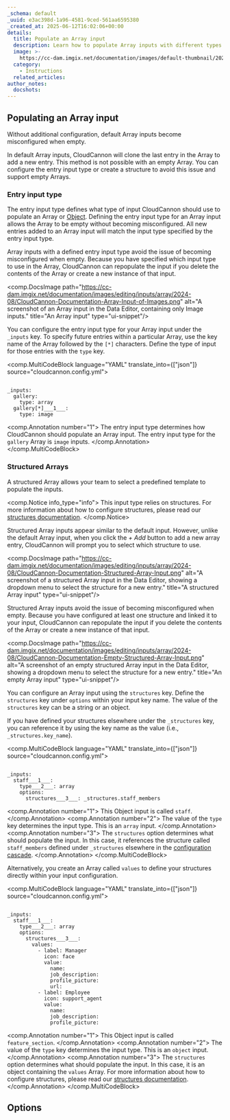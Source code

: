 ```yaml
---
_schema: default
_uuid: e3ac398d-1a96-4581-9ced-561aa6595380
_created_at: 2025-06-12T16:02:06+00:00
details:
  title: Populate an Array input
  description: Learn how to populate Array inputs with different types of content.
  image: >-
    https://cc-dam.imgix.net/documentation/images/default-thumbnail/2023-Q4/CloudCannon-Documentation-Thumbnail.png
  category:
    - Instructions
  related_articles:
author_notes:
  docshots:
---
```

## Populating an Array input

Without additional configuration, default Array inputs become misconfigured when empty.

In default Array inputs, CloudCannon will clone the last entry in the Array to add a new entry. This method is not possible with an empty Array. You can configure the entry input type or create a structure to avoid this issue and support empty Arrays.

### Entry input type

The entry input type defines what type of input CloudCannon should use to populate an Array or [Object](/documentation/articles/object-inputs/). Defining the entry input type for an Array input allows the Array to be empty without becoming misconfigured. All new entries added to an Array input will match the input type specified by the entry input type.

Array inputs with a defined entry input type avoid the issue of becoming misconfigured when empty. Because you have specified which input type to use in the Array, CloudCannon can repopulate the input if you delete the contents of the Array or create a new instance of that input.

<comp.DocsImage path="https://cc-dam.imgix.net/documentation/images/editing/inputs/array/2024-08/CloudCannon-Documentation-Array-Input-of-Images.png" alt="A screenshot of an Array input in the Data Editor, containing only Image inputs." title="An Array input" type="ui-snippet"/>

You can configure the entry input type for your Array input under the `_inputs` key. To specify future entries within a particular Array, use the key name of the Array followed by the `[*]` characters. Define the type of input for those entries with the `type` key.

<comp.MultiCodeBlock language="YAML" translate_into={["json"]} source="cloudcannon.config.yml">
```

_inputs:
  gallery:
    type: array
  gallery[*]___1___:
    type: image

```
<comp.Annotation number="1">
  The entry input type determines how CloudCannon should populate an Array input. The entry input type for the `gallery` Array is `image` inputs.
</comp.Annotation>
</comp.MultiCodeBlock>

### Structured Arrays

A structured Array allows your team to select a predefined template to populate the inputs.

<comp.Notice info_type="info">
  This input type relies on structures. For more information about how to configure structures, please read our [structures documentation](/documentation/articles/what-is-a-structure/).
</comp.Notice>

Structured Array inputs appear similar to the default input. However, unlike the default Array input, when you click the *\+ Add* button to add a new array entry, CloudCannon will prompt you to select which structure to use.

<comp.DocsImage path="https://cc-dam.imgix.net/documentation/images/editing/inputs/array/2024-08/CloudCannon-Documentation-Structured-Array-Input.png" alt="A screenshot of a structured Array input in the Data Editor, showing a dropdown menu to select the structure for a new entry." title="A structured Array input" type="ui-snippet"/>

Structured Array inputs avoid the issue of becoming misconfigured when empty. Because you have configured at least one structure and linked it to your input, CloudCannon can repopulate the input if you delete the contents of the Array or create a new instance of that input.

<comp.DocsImage path="https://cc-dam.imgix.net/documentation/images/editing/inputs/array/2024-08/CloudCannon-Documentation-Empty-Structured-Array-Input.png" alt="A screenshot of an empty structured Array input in the Data Editor, showing a dropdown menu to select the structure for a new entry." title="An empty Array input" type="ui-snippet"/>

You can configure an Array input using the `structures` key. Define the `structures` key under `options` within your input key name. The value of the `structures` key can be a string or an object.

If you have defined your structures elsewhere under the `_structures` key, you can reference it by using the key name as the value (i.e., `_structures.key_name`).

<comp.MultiCodeBlock language="YAML" translate_into={["json"]} source="cloudcannon.config.yml">
```

_inputs:
  staff___1___:
    type___2___: array
    options:
      structures___3___: _structures.staff_members

```
<comp.Annotation number="1">
  This Object input is called `staff`.
</comp.Annotation>
<comp.Annotation number="2">
  The value of the `type` key determines the input type. This is an `array` input.
</comp.Annotation>
<comp.Annotation number="3">
  The `structures` option determines what should populate the input. In this case, it references the structure called `staff_members` defined under `_structures` elsewhere in the [configuration cascade](/documentation/articles/using-the-configuration-cascade/).
</comp.Annotation>
</comp.MultiCodeBlock>

Alternatively, you create an Array called `values` to define your structures directly within your input configuration.

<comp.MultiCodeBlock language="YAML" translate_into={["json"]} source="cloudcannon.config.yml">
```

_inputs:
  staff___1___:
    type___2___: array
    options:
      structures___3___:
        values:
          - label: Manager
            icon: face
            value:
              name:
              job_description:
              profile_picture:
              url:
          - label: Employee
            icon: support_agent
            value:
              name:
              job_description:
              profile_picture:

```
<comp.Annotation number="1">
  This Object input is called `feature_section`.
</comp.Annotation>
<comp.Annotation number="2">
  The value of the `type` key determines the input type. This is an `object` input.
</comp.Annotation>
<comp.Annotation number="3">
  The `structures` option determines what should populate the input. In this case, it is an object containing the `values` Array. For more information about how to configure structures, please read our [structures documentation](/documentation/articles/what-is-a-structure/).
</comp.Annotation>
</comp.MultiCodeBlock>

## Options